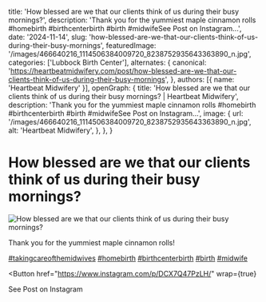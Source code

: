   title: 'How blessed are we that our clients think of us during their busy mornings?',
  description: 'Thank you for the yummiest maple cinnamon rolls #homebirth #birthcenterbirth #birth #midwifeSee Post on Instagram...',
  date: '2024-11-14',
  slug: 'how-blessed-are-we-that-our-clients-think-of-us-during-their-busy-mornings',
  featuredImage: '/images/466640216_1114506384009720_8238752935643363890_n.jpg',
  categories: ['Lubbock Birth Center'],
  alternates: {
    canonical: 'https://heartbeatmidwifery.com/post/how-blessed-are-we-that-our-clients-think-of-us-during-their-busy-mornings',
  },
  authors: [{ name: 'Heartbeat Midwifery' }],
  openGraph: {
    title: 'How blessed are we that our clients think of us during their busy mornings? | Heartbeat Midwifery',
    description: 'Thank you for the yummiest maple cinnamon rolls #homebirth #birthcenterbirth #birth #midwifeSee Post on Instagram...',
    image: {
      url: '/images/466640216_1114506384009720_8238752935643363890_n.jpg',
      alt: 'Heartbeat Midwifery',
    },
  },
}


# How blessed are we that our clients think of us during their busy mornings?

<Image
  src="/images/466640216_1114506384009720_8238752935643363890_n.jpg"
  size="large"
  wrap={true}
  alt="How blessed are we that our clients think of us during their busy mornings?"
/>

Thank you for the yummiest maple cinnamon rolls!

[#takingcareofthemidwives](https://www.instagram.com/explore/tags/takingcareofthemidwives/) [#homebirth](https://www.instagram.com/explore/tags/homebirth/) [#birthcenterbirth](https://www.instagram.com/explore/tags/birthcenterbirth/) [#birth](https://www.instagram.com/explore/tags/birth/) [#midwife](https://www.instagram.com/explore/tags/midwife/)

<Button
  href="https://www.instagram.com/p/DCX7Q47PzLH/"
  wrap={true}
>
  See Post on Instagram
</Button>
